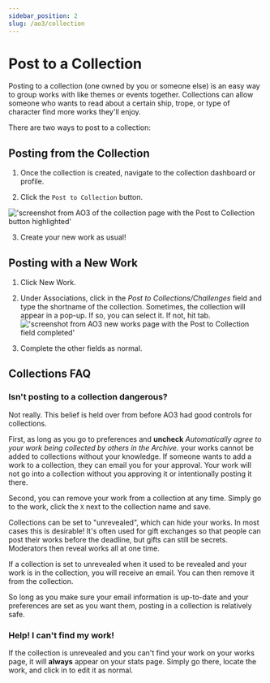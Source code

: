```yaml
---
sidebar_position: 2
slug: /ao3/collection
---
```


# Post to a Collection

Posting to a collection (one owned by you or someone else) is an easy way to
group works with like themes or events together. Collections can allow someone
who wants to read about a certain ship, trope, or type of character find more
works they'll enjoy.

There are two ways to post to a collection:

## Posting from the Collection

1. Once the collection is created, navigate to the collection dashboard or
   profile.

2. Click the `Post to Collection` button.

!['screenshot from AO3 of the collection page with the Post to Collection button highlighted'](/img/docs/ao3/collections_profile.png)

3. Create your new work as usual!

## Posting with a New Work

1. Click New Work.

2. Under Associations, click in the _Post to Collections/Challenges_ field and
   type the shortname of the collection. Sometimes, the collection will appear
   in a pop-up. If so, you can select it. If not, hit tab.
   !['screenshot from AO3 new works page with the Post to Collection field completed'](/img/docs/ao3/collections_new_work.png)

3. Complete the other fields as normal.

## Collections FAQ

### Isn't posting to a collection dangerous?

   Not really. This belief is held over from before AO3 had good controls for
   collections.

   First, as long as you go to preferences and **uncheck** _Automatically agree
   to your work being collected by others in the Archive._ your works cannot be
   added to collections without your knowledge. If someone wants to add a work
   to a collection, they can email you for your approval. Your work will not go
   into a collection without you approving it or intentionally posting it there.

   Second, you can remove your work from a collection at any time. Simply go to
   the work, click the `X` next to the collection name and save.

   Collections can be set to "unrevealed", which can hide your works. In most
   cases this is desirable! It's often used for gift exchanges so that people
   can post their works before the deadline, but gifts can still be secrets.
   Moderators then reveal works all at one time.

   If a collection is set to unrevealed when it used to be revealed and your
   work is in the collection, you will receive an email. You can then remove it
   from the collection.

   So long as you make sure your email information is up-to-date and your
   preferences are set as you want them, posting in a collection is relatively
   safe.

### **Help! I can't find my work!**

   If the collection is unrevealed and you can't find your work on your works
   page, it will **always** appear on your stats page. Simply go there, locate
   the work, and click in to edit it as normal.

